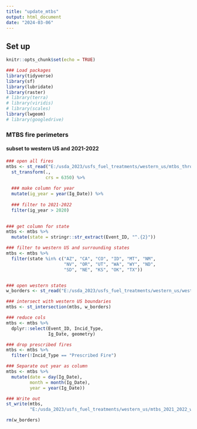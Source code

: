 ```yaml
---
title: "update_mtbs"
output: html_document
date: "2024-03-06"
---
```


## Set up
```r
knitr::opts_chunk$set(echo = TRUE)

### Load packages
library(tidyverse)
library(sf)
library(lubridate)
library(raster)
# library(terra)
# library(viridis)
# library(scales)
library(lwgeom)
# library(googledrive)
```

### MTBS fire perimeters 
#### subset to western US and 2021-2022
```r
### open all fires
mtbs <- st_read("E:/usda_2023/usfs_fuel_treatments/western_us/mtbs_through_2022/mtbs_perims_DD.shp") %>%
  st_transform(., 
               crs = 6350) %>%
  
  ### make column for year
  mutate(ig_year = year(Ig_Date)) %>%
  
  ### filter to 2021-2022
  filter(ig_year > 2020)
  

### get column for state
mtbs <- mtbs %>%
  mutate(state = stringr::str_extract(Event_ID, "^.{2}"))

### filter to western US and surrounding states
mtbs <- mtbs %>%
  filter(state %in% c("AZ", "CA", "CO", "ID", "MT", "NM",
                      "NV", "OR", "UT", "WA", "WY", "ND",
                      "SD", "NE", "KS", "OK", "TX"))


### open western states
w_borders <- st_read("E:/usda_2023/usfs_fuel_treatments/western_us/west_states.shp")

### intersect with western US boundaries
mtbs <- st_intersection(mtbs, w_borders)

### reduce cols
mtbs <- mtbs %>%
  dplyr::select(Event_ID, Incid_Type, 
                Ig_Date, geometry)

### drop prescribed fires
mtbs <- mtbs %>%
  filter(!Incid_Type == "Prescribed Fire")

### Separate out year as column
mtbs <- mtbs %>%
  mutate(date = day(Ig_Date),
         month = month(Ig_Date),
         year = year(Ig_Date))

### Write out
st_write(mtbs,
         "E:/usda_2023/usfs_fuel_treatments/western_us/mtbs_2021_2022_west.shp")

rm(w_borders)
```